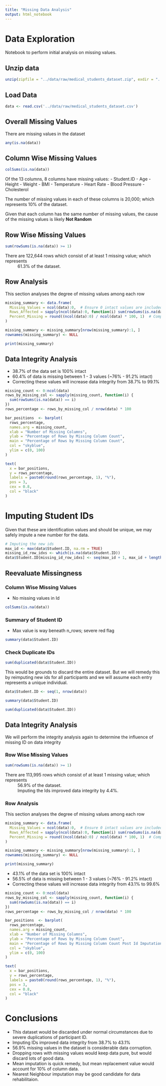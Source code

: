 ```yaml
---
title: "Missing Data Analysis"
output: html_notebook
---
```


# Data Exploration
Notebook to perform initial analysis on missing values.

## Unzip data
```r
unzip(zipfile = "../data/raw/medical_students_dataset.zip", exdir = "../data/raw/")
```

## Load Data 
```r
data <- read.csv('../data/raw/medical_students_dataset.csv')
```

## Overall Missing Values
There are missing values in the dataset
```r
any(is.na(data))
```
## Column Wise Missing Values
```r
colSums(is.na(data))
```

Of the 13 columns, 8 columns have missing values:
- Student.ID
- Age
- Height
- Weight
- BMI
- Temperature
- Heart Rate
- Blood Pressure
- Cholesterol

The number of missing values in each of these columns is 20,000; which represents
10% of the dataset.


Given that each column has the same number of missing values, the cause of the
missing values is likely **Not Random**

## Row Wise Missing Values
```r
sum(rowSums(is.na(data)) >= 1)
```
There are 122,644 rows which consist of at least 1 missing value; which represents
~ 61.3% of the dataset.

## Row Analysis
This section analyses the degree of missing values among each row

```r

missing_summary <- data.frame(
  Missing_Values = ncol(data):0,  # Ensure 0 intact values are included
  Rows_Affected = sapply(ncol(data):0, function(i) sum(rowSums(is.na(data)) == i)),
  Percent_Missing = round((ncol(data):0) / ncol(data) * 100, 1)  # Compute % intact
)

missing_summary <- missing_summary[nrow(missing_summary):1, ]
rownames(missing_summary) <- NULL

print(missing_summary)

```
## Data Integrity Analysis

- 38.7% of the data set is 100%  intact
- 60.4% of data is missing between 1 - 3 values (~76% - 91.2% intact)
- Correcting these values will increase data integrity from 38.7% to 99.1%

```r
missing_count <- 0:ncol(data)
rows_by_missing_col <- sapply(missing_count, function(i) {
  sum(rowSums(is.na(data)) == i)
})
rows_percentage <- rows_by_missing_col / nrow(data) * 100

bar_positions  <- barplot(
  rows_percentage,
  names.arg = missing_count,
  xlab = "Number of Missing Columns",
  ylab = "Percentage of Rows by Missing Column Count",
  main = "Percentage of Rows by Missing Column Count",
  col = "skyblue",
  ylim = c(0, 100)
)

text(
  x = bar_positions, 
  y = rows_percentage, 
  labels = paste0(round(rows_percentage, 1), "%"), 
  pos = 3, 
  cex = 0.8, 
  col = "black" 
)

```

# Imputing Student IDs
Given that these are identification values and should be unique, we may safely impute a new number for the
data.

```r
# Imputing the new ids
max_id <- max(data$Student.ID, na.rm = TRUE)
missing_id_row_idxs <- which(is.na(data$Student.ID))
data$Student.ID[missing_id_row_idxs] <- seq(max_id + 1, max_id + length(missing_id_row_idxs))
```

## Reevaluate Missingness

### Column Wise Missing Values
- No missing values in Id
```r
colSums(is.na(data))
```
### Summary of Student ID
- Max value is way beneath n_rows; severe red flag


```r
summary(data$Student.ID)
```
### Check Duplicate IDs

```r
sum(duplicated(data$Student.ID))
```
This would be grounds to discard the entire dataset. But we will remedy this by 
reimputing new ids for all participants and we will assume each entry represents
a unique individual.

```r
data$Student.ID <- seq(1, nrow(data))
```

```r
summary(data$Student.ID)
```
```r
sum(duplicated(data$Student.ID))
```
## Data Integrity Analysis
We will perform the integrity analysis again to determine the influence of missing ID on data integrity

### Row Wise Missing Values
```r
sum(rowSums(is.na(data)) >= 1)
```
There are 113,995 rows which consist of at least 1 missing value; which represents
~ 56.9% of the dataset.
~ Imputing the Ids improved data integrity by 4.4%.

### Row Analysis
This section analyses the degree of missing values among each row

```r

missing_summary <- data.frame(
  Missing_Values = ncol(data):0,  # Ensure 0 intact values are included
  Rows_Affected = sapply(ncol(data):0, function(i) sum(rowSums(is.na(data)) == i)),
  Percent_Missing = round((ncol(data):0) / ncol(data) * 100, 1)  # Compute % intact
)

missing_summary <- missing_summary[nrow(missing_summary):1, ]
rownames(missing_summary) <- NULL

print(missing_summary)

```

- 43.1% of the data set is 100% intact
- 56.5% of data is missing between 1 - 3 values (~76% - 91.2% intact)
- Correcting these values will increase data integrity from 43.1% to 99.6%

```r
missing_count <- 0:ncol(data)
rows_by_missing_col <- sapply(missing_count, function(i) {
  sum(rowSums(is.na(data)) == i)
})
rows_percentage <- rows_by_missing_col / nrow(data) * 100

bar_positions  <- barplot(
  rows_percentage,
  names.arg = missing_count,
  xlab = "Number of Missing Columns",
  ylab = "Percentage of Rows by Missing Column Count",
  main = "Percentage of Rows by Missing Column Count Post Id Imputation",
  col = "skyblue",
  ylim = c(0, 100)
)

text(
  x = bar_positions, 
  y = rows_percentage, 
  labels = paste0(round(rows_percentage, 1), "%"), 
  pos = 3, 
  cex = 0.8, 
  col = "black" 
)

```


# Conclusions
- This dataset would be discarded under normal circumstances due to severe duplications of participant ID.
- Imputing IDs improved data integrity from 38.7% to 43.1%
- 56.9% missing values in the dataset is considerable data corruption.
- Dropping rows with missing values would keep data pure, but would discard lots of good data.
- Mean imputation is quick remedy, but mean replacement value would account for 10% of column data.
- Nearest Neighbour imputation may be good candidate for data rehabilitaion.